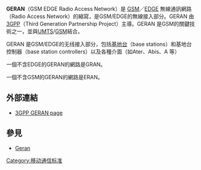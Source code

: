 '''GERAN'''（GSM EDGE Radio Access Network）是 [[GSM|GSM]]／[[EDGE|EDGE]] 無線通訊網路（Radio Access Network）的縮寫，是GSM/EDGE的無線接入部分。GERAN 由 [[3GPP|3GPP]]（Third Generation Partnership Project）主導。GERAN 是GSM的關鍵技術之一，並與[[UMTS|UMTS]]/[[GSM|GSM]]結合。

GERAN 是GSM/EDGE的无线接入部分，包括[[基地台|基地台]]（base stations）和基地台控制器（base station controllers）以及各種介面（如Ater、Abis、A 等）

一個不含EDGE的GERAN的網路是GRAN。

一個不含GSM的GERAN的網路是ERAN。

== 外部連結 ==
*[https://web.archive.org/web/20081030030456/http://www.3gpp.org/tb/GERAN/GERAN.htm 3GPP GERAN page]

== 參見 ==
* [[Geran|Geran]]

[[Category:移动通信标准|Category:移动通信标准]]